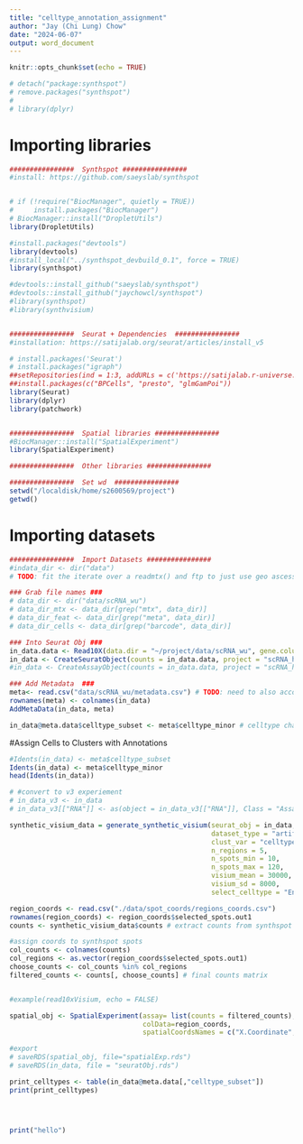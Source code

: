 ```yaml
---
title: "celltype_annotation_assignment"
author: "Jay (Chi Lung) Chow"
date: "2024-06-07"
output: word_document
---
```


```r
knitr::opts_chunk$set(echo = TRUE)
```

```r

# detach("package:synthspot")
# remove.packages("synthspot")
# 
# library(dplyr)
```


# Importing libraries

```r

################  Synthspot ################
#install: https://github.com/saeyslab/synthspot


# if (!require("BiocManager", quietly = TRUE))
#     install.packages("BiocManager")
# BiocManager::install("DropletUtils")
library(DropletUtils)

#install.packages("devtools")
library(devtools)
#install_local("../synthspot_devbuild_0.1", force = TRUE)
library(synthspot)

#devtools::install_github("saeyslab/synthspot")
#devtools::install_github("jaychowcl/synthspot")
#library(synthspot)
#library(synthvisium)


################  Seurat + Dependencies  ################
#installation: https://satijalab.org/seurat/articles/install_v5

# install.packages('Seurat')
# install.packages("igraph")
##setRepositories(ind = 1:3, addURLs = c('https://satijalab.r-universe.dev', 'https://bnprks.r-universe.dev/'))
##install.packages(c("BPCells", "presto", "glmGamPoi"))
library(Seurat)
library(dplyr)
library(patchwork)


################  Spatial libraries ################
#BiocManager::install("SpatialExperiment")
library(SpatialExperiment)

################  Other libraries ################  

################  Set wd  ################  
setwd("/localdisk/home/s2600569/project")
getwd()

```
# Importing datasets

```r

################  Import Datasets ################  
#indata_dir <- dir("data")
# TODO: fit the iterate over a readmtx() and ftp to just use geo ascessions https://github.com/satijalab/seurat/issues/4096

### Grab file names ###
# data_dir <- dir("data/scRNA_wu") 
# data_dir_mtx <- data_dir[grep("mtx", data_dir)]
# data_dir_feat <- data_dir[grep("meta", data_dir)]
# data_dir_cells <- data_dir[grep("barcode", data_dir)]

### Into Seurat Obj ###
in_data.data <- Read10X(data.dir = "~/project/data/scRNA_wu", gene.column=1) # TODO: need to also account for diff gene column. see https://github.com/satijalab/seurat/issues/1388
in_data <- CreateSeuratObject(counts = in_data.data, project = "scRNA_humanbreastcancer", min.cells = 3, min.features = 200)# TODO: ask if need to alter min.cells and min.features
#in_data <- CreateAssayObject(counts = in_data.data, project = "scRNA_humanbreastcancer", min.cells = 3, min.features = 200)

### Add Metadata  ###
meta<- read.csv("data/scRNA_wu/metadata.csv") # TODO: need to also account for diff metadata file
rownames(meta) <- colnames(in_data)
AddMetaData(in_data, meta)

in_data@meta.data$celltype_subset <- meta$celltype_minor # celltype change

```

#Assign Cells to Clusters with Annotations

```r

#Idents(in_data) <- meta$celltype_subset
Idents(in_data) <- meta$celltype_minor
head(Idents(in_data))

```
```r
# #convert to v3 experiement
# in_data_v3 <- in_data
# in_data_v3[["RNA"]] <- as(object = in_data_v3[["RNA"]], Class = "Assay")

synthetic_visium_data = generate_synthetic_visium(seurat_obj = in_data, 
                                                  dataset_type = "artificial_dominant_celltype_diverse", 
                                                  clust_var = "celltype_subset", 
                                                  n_regions = 5, 
                                                  n_spots_min = 10, 
                                                  n_spots_max = 120, 
                                                  visium_mean = 30000, 
                                                  visium_sd = 8000,
                                                  select_celltype = "Endothelial RGS5")


```


```r

region_coords <- read.csv("./data/spot_coords/regions_coords.csv")
rownames(region_coords) <- region_coords$selected_spots.out1
counts <- synthetic_visium_data$counts # extract counts from synthspot

#assign coords to synthspot spots
col_counts <- colnames(counts)
col_regions <- as.vector(region_coords$selected_spots.out1)
choose_counts <- col_counts %in% col_regions
filtered_counts <- counts[, choose_counts] # final counts matrix


#example(read10xVisium, echo = FALSE)

```

```r

spatial_obj <- SpatialExperiment(assay= list(counts = filtered_counts),
                                 colData=region_coords,
                                 spatialCoordsNames = c("X.Coordinate", "Y.Coordinate"))

#export
# saveRDS(spatial_obj, file="spatialExp.rds")
# saveRDS(in_data, file = "seuratObj.rds")

```


```r
print_celltypes <- table(in_data@meta.data[,"celltype_subset"])
print(print_celltypes)




print("hello")
```







